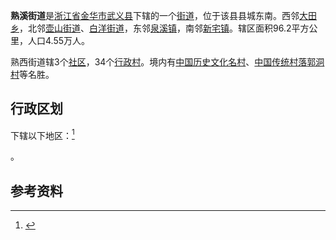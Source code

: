 {{expand|time=2013-09-17T16:14:09+00:00}}
{{unreferenced|time=2013-09-17T16:14:09+00:00}}
{{中国乡级行政区
|景观照片文件名 = Wuyi Shuxi Qiao 20120218-9.jpg
|景观照片描述 = 街道辖区内的[[熟溪桥|熟溪桥]]
|位置图文件名 = 
|位置图描述 = 
|汉语拼音 = 
|旧称 = 
|地名出处 = [[熟溪桥|熟溪桥]]
|建置时间 = 
|毗邻 = 
|电话区号 = 579
|官方网站 = 
|网站名称 = 
|33/07/23/003/000}}
'''熟溪街道'''是[[浙江省|浙江省]][[金华市|金华市]][[武义县|武义县]]下辖的一个[[街道|街道]]，位于该县县城东南。西邻[[大田乡|大田乡]]，北邻[[壶山街道|壶山街道]]、[[白洋街道|白洋街道]]，东邻[[泉溪镇|泉溪镇]]，南邻[[新宅镇|新宅镇]]。辖区面积96.2平方公里，人口4.55万人。

熟西街道辖3个[[社区|社区]]，34个[[行政村|行政村]]。境内有[[中国历史文化名村|中国历史文化名村]]、[[中国传统村落|中国传统村落]][[郭洞村|郭洞村]]等名胜。

== 行政区划 ==

下辖以下地区：<ref>{{PRC admin/ref sgc|33/07/23/003/000}}</ref>

{{PRC admin/children|33/07/23/003/000}}。

== 参考资料 ==

{{reflist}}

{{PRC admin/navcat|33/07/23/003/000}}